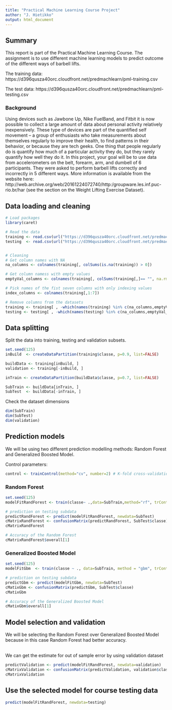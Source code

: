 ```yaml
---
title: "Practical Machine Learning Course Project"
author: "J. Hietikko"
output: html_document
---
```

## Summary

This report is part of the Practical Machine Learning Course. The assignment is to use different machine learning models to predict outcome of the different ways of barbell lifts.

The training data:
https://d396qusza40orc.cloudfront.net/predmachlearn/pml-training.csv

The test data:
https://d396qusza40orc.cloudfront.net/predmachlearn/pml-testing.csv


### Background

Using devices such as Jawbone Up, Nike FuelBand, and Fitbit it is now possible to collect a large amount of data about personal activity relatively inexpensively. These type of devices are part of the quantified self movement – a group of enthusiasts who take measurements about themselves regularly to improve their health, to find patterns in their behavior, or because they are tech geeks. One thing that people regularly do is quantify how much of a particular activity they do, but they rarely quantify how well they do it. In this project, your goal will be to use data from accelerometers on the belt, forearm, arm, and dumbell of 6 participants. They were asked to perform barbell lifts correctly and incorrectly in 5 different ways. More information is available from the website here: http://web.archive.org/web/20161224072740/http:/groupware.les.inf.puc-rio.br/har (see the section on the Weight Lifting Exercise Dataset).


## Data loading and cleaning
```r
# Load packages
library(caret)

# Read the data
training <- read.csv(url("https://d396qusza40orc.cloudfront.net/predmachlearn/pml-training.csv"))
testing  <- read.csv(url("https://d396qusza40orc.cloudfront.net/predmachlearn/pml-testing.csv"))


# Cleaning
# Get column names with NA
na_columns <- colnames(training[, colSums(is.na(training)) > 0])

# Get column namess with empty values
emptyVal_columns <- colnames(training[, colSums(training[,]== "", na.rm = TRUE) > 0])

# Pick names of the fist seven columns with only indexing values
index_columns <- colnames(training[,1:7])

# Remove columns from the datasets
training <- training[ , -which(names(training) %in% c(na_columns,emptyVal_columns,index_columns))]
testing <- testing[ , -which(names(testing) %in% c(na_columns,emptyVal_columns,index_columns))]

```


## Data splitting

Split the data into training, testing and validation subsets.

```r
set.seed(125)
inBuild  <- createDataPartition(training$classe, p=0.9, list=FALSE)

buildData <- training[inBuild, ]
validation <- training[-inBuild, ]

inTrain <- createDataPartition(buildData$classe, p=0.7, list=FALSE)

SubTrain <- buildData[inTrain, ]
SubTest  <- buildData[-inTrain, ]
```

Check the dataset dimensions
```r
dim(SubTrain)
dim(SubTest)
dim(validation)
```

## Prediction models

We will be using two different prediction modelling methods: Random Forest and Generalized Boosted Model.

Control parameters:
```r
control <- trainControl(method="cv", number=2) # K-fold cross-validation, 2-folds (saves calculation time)
```


### Random Forest
```r
set.seed(125)
modelFitRandForest <- train(classe~ .,data=SubTrain,method="rf", trControl=control)

# prediction on testing subdata
predictRandForest <- predict(modelFitRandForest, newdata=SubTest)
cMatrixRandForest <- confusionMatrix(predictRandForest, SubTest$classe)
cMatrixRandForest

# Accuracy of the Random Forest
cMatrixRandForest$overall[1]
```



### Generalized Boosted Model
```r
set.seed(125)
modelFitGbm  <- train(classe ~ ., data=SubTrain, method = "gbm", trControl = control, verbose = FALSE)

# prediction on testing subdata
predictGbm <- predict(modelFitGbm, newdata=SubTest)
cMatixGbm <- confusionMatrix(predictGbm, SubTest$classe)
cMatixGbm

# Accuracy of the Generalized Boosted Model
cMatixGbm$overall[1]
```

## Model selection and validation

We will be selecting the Random Forest over Generalized Boosted Model because in this case Random Forest had better accuracy.  
<br />

We can get the estimate for out of sample error by using validation dataset
```r
predictValidation <- predict(modelFitRandForest, newdata=validation)
cMatrixValidation <- confusionMatrix(predictValidation, validation$classe)
cMatrixValidation
```


## Use the selected model for course testing data
```r
predict(modelFitRandForest, newdata=testing)
```